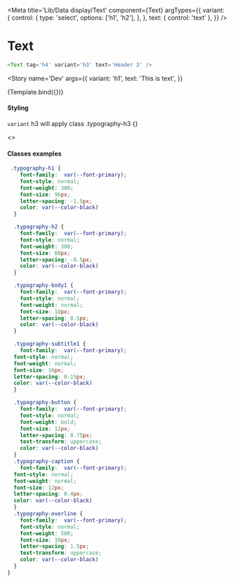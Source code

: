 
<Meta
  title='Lib/Data display/Text'
  component={Text}
  argTypes={{
    variant: {
      control: {
        type: 'select',
        options: ['h1', 'h2'],
      },
    },
    text: { control: 'text' },
  }}
/>

# Text

```js
<Text tag='h4' variant='h3' text='Header 3' />
```


<Story
  name='Dev'
  args={{
    variant: 'h1',
    text: 'This is text',
  }}
>
  {Template.bind({})}
</Story>

#### Styling

`variant` h3 will apply class .typography-h3 {}

<Canvas>
  <Story name='variations'>
    <>
      <B background>
        <div style={{ display: 'grid', gridGap: '20px' }}>
          <Text variant='h1' text='Header 1' />
          <Text variant='h2' text='Header 2' />
          <Text variant='h3' tag='h4' text='Header 3' />
          <Text variant='h4' text='Header 4' />
          <Text variant='h5' text='Header 5' />
          <Text variant='h6' text='Header 6' />
          <Text variant='subtitle1' text='Subtitle 1' />
          <Text variant='subtitle2' text='Subtitle 2' />
          <Text variant='body1' text='Body 1' />
          <Text variant='body2' text='Body 2' />
          <Text variant='button' text='Button' />
          <Text variant='caption' text='Caption' />
          <Text variant='overline' text='Overline' />
        </div>
      </B>
    </>
  </Story>
</Canvas>

#### Classes examples

```css
 .typography-h1 {
    font-family:  var(--font-primary);
    font-style: normal;
    font-weight: 300;
    font-size: 96px;
    letter-spacing: -1.5px;
    color: var(--color-black)
  }

  .typography-h2 {
    font-family:  var(--font-primary);
    font-style: normal;
    font-weight: 300;
    font-size: 60px;
    letter-spacing: -0.5px;
    color: var(--color-black)
  }

  .typography-body1 {
    font-family:  var(--font-primary);
    font-style: normal;
    font-weight: normal;
    font-size: 18px;
    letter-spacing: 0.5px;
    color: var(--color-black)
  }

  .typography-subtitle1 {
    font-family:  var(--font-primary);
  font-style: normal;
  font-weight: normal;
  font-size: 16px;
  letter-spacing: 0.15px;
  color: var(--color-black)
  }

  .typography-button {
    font-family:  var(--font-primary);
    font-style: normal;
    font-weight: bold;
    font-size: 12px;
    letter-spacing: 0.75px;
    text-transform: uppercase;
    color: var(--color-black)
  }
  .typography-caption {
    font-family:  var(--font-primary);
  font-style: normal;
  font-weight: normal;
  font-size: 12px;
  letter-spacing: 0.4px;
  color: var(--color-black)
  }
  .typography-overline {
    font-family:  var(--font-primary);
    font-style: normal;
    font-weight: 500;
    font-size: 10px;
    letter-spacing: 1.5px;
    text-transform: uppercase;
    color: var(--color-black)
  }
}
```
